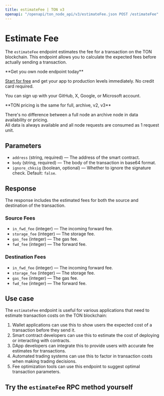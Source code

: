 ---
title: estimateFee | TON v3
openapi: "/openapi/ton_node_api/v3/estimateFee.json POST /estimateFee"
---

# Estimate Fee

The `estimateFee` endpoint estimates the fee for a transaction on the TON blockchain. This endpoint allows you to calculate the expected fees before actually sending a transaction.

<Check>
**Get you own node endpoint today**

[Start for free](https://console.chainstack.com/) and get your app to production levels immediately. No credit card required.

You can sign up with your GitHub, X, Google, or Microsoft account.
</Check>

<Note>
**TON pricing is the same for full, archive, v2, v3**

There's no difference between a full node an archive node in data availability or pricing.  
All data is always available and all node requests are consumed as 1 request unit.
</Note>

  

## Parameters

* `address` (string, required) — The address of the smart contract.
* `body` (string, required) — The body of the transaction in base64 format.
* `ignore_chksig` (boolean, optional) — Whether to ignore the signature check. Default: `false`.

## Response

The response includes the estimated fees for both the source and destination of the transaction.

### Source Fees

* `in_fwd_fee` (integer) — The incoming forward fee.
* `storage_fee` (integer) — The storage fee.
* `gas_fee` (integer) — The gas fee.
* `fwd_fee` (integer) — The forward fee.

### Destination Fees

* `in_fwd_fee` (integer) — The incoming forward fee.
* `storage_fee` (integer) — The storage fee.
* `gas_fee` (integer) — The gas fee.
* `fwd_fee` (integer) — The forward fee.

## Use case

The `estimateFee` endpoint is useful for various applications that need to estimate transaction costs on the TON blockchain:

1. Wallet applications can use this to show users the expected cost of a transaction before they send it.
2. Smart contract developers can use this to estimate the cost of deploying or interacting with contracts.
3. DApp developers can integrate this to provide users with accurate fee estimates for transactions.
4. Automated trading systems can use this to factor in transaction costs when making trading decisions.
5. Fee optimization tools can use this endpoint to suggest optimal transaction parameters.

## Try the `estimateFee` RPC method yourself